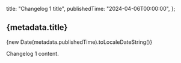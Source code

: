   title: "Changelog 1 title",
  publishedTime: "2024-04-06T00:00:00",
};

## {metadata.title}

<time>
  <time>{new Date(metadata.publishedTime).toLocaleDateString()}</time>
</time>

Changelog 1 content.
